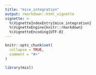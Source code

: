 ```yaml
---
title: "mice_integration"
output: rmarkdown::html_vignette
vignette: >
  %\VignetteIndexEntry{mice_integration}
  %\VignetteEngine{knitr::rmarkdown}
  %\VignetteEncoding{UTF-8}
---
```


```r
knitr::opts_chunk$set(
  collapse = TRUE,
  comment = "#>"
)
```

```r
library(misl)
```
